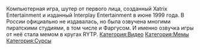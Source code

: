 {{Мемы
|title1=Kingpin: Life of Crime
|image1=[[Файл:2017-12-05_16-35-34.png|left]]
|год=
|ссылка=
[https://www.youtube.com/watch?time_continue=1&v=XDc9EgLsabo Видео с озвучкой]
}}
Компьютерная игра, шутер от первого лица, созданный Xatrix Entertainment и изданный Interplay Entertainment в июне 1999 года. В России официально не издавалась, но была озвучена многими пиратскими студиями, в том числе и Фаргусом. И именно озвучка игры от неё стала мемом в кругах RYTP.
[[Категория:Видео]]
[[Категория:Мемы]]
[[Категория:Сурсы]]